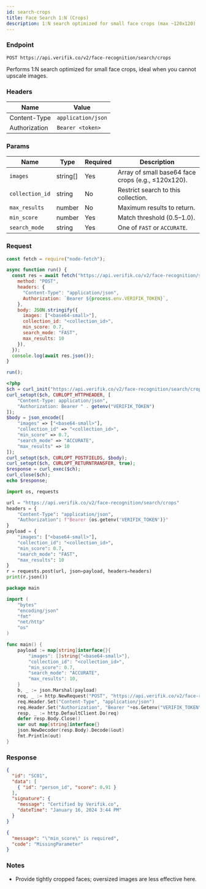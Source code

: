 ```yaml
---
id: search-crops
title: Face Search 1:N (Crops)
description: 1:N search optimized for small face crops (max ~120x120)
---
```



### Endpoint

```
POST https://api.verifik.co/v2/face-recognition/search/crops
```

Performs 1:N search optimized for small face crops, ideal when you cannot upscale images.

### Headers

| Name | Value |
| --- | --- |
| Content-Type | `application/json` |
| Authorization | `Bearer <token>` |

### Params

| Name | Type | Required | Description |
| --- | --- | --- | --- |
| `images` | string[] | Yes | Array of small base64 face crops (e.g., ≤120x120). |
| `collection_id` | string | No | Restrict search to this collection. |
| `max_results` | number | No | Maximum results to return. |
| `min_score` | number | Yes | Match threshold (0.5–1.0). |
| `search_mode` | string | Yes | One of `FAST` or `ACCURATE`. |

### Request

<Tabs>
  <TabItem value="node" label="Node.js">

```javascript
const fetch = require("node-fetch");

async function run() {
  const res = await fetch("https://api.verifik.co/v2/face-recognition/search/crops", {
    method: "POST",
    headers: {
      "Content-Type": "application/json",
      Authorization: `Bearer ${process.env.VERIFIK_TOKEN}`,
    },
    body: JSON.stringify({
      images: ["<base64-small>"],
      collection_id: "<collection_id>",
      min_score: 0.7,
      search_mode: "FAST",
      max_results: 10
    }),
  });
  console.log(await res.json());
}

run();
```

  </TabItem>
  <TabItem value="php" label="PHP">

```php
<?php
$ch = curl_init("https://api.verifik.co/v2/face-recognition/search/crops");
curl_setopt($ch, CURLOPT_HTTPHEADER, [
    "Content-Type: application/json",
    "Authorization: Bearer " . getenv("VERIFIK_TOKEN")
]);
$body = json_encode([
    "images" => ["<base64-small>"],
    "collection_id" => "<collection_id>",
    "min_score" => 0.7,
    "search_mode" => "ACCURATE",
    "max_results" => 10
]);
curl_setopt($ch, CURLOPT_POSTFIELDS, $body);
curl_setopt($ch, CURLOPT_RETURNTRANSFER, true);
$response = curl_exec($ch);
curl_close($ch);
echo $response;
```

  </TabItem>
  <TabItem value="python" label="Python">

```python
import os, requests

url = "https://api.verifik.co/v2/face-recognition/search/crops"
headers = {
    "Content-Type": "application/json",
    "Authorization": f"Bearer {os.getenv('VERIFIK_TOKEN')}"
}
payload = {
    "images": ["<base64-small>"],
    "collection_id": "<collection_id>",
    "min_score": 0.7,
    "search_mode": "FAST",
    "max_results": 10
}
r = requests.post(url, json=payload, headers=headers)
print(r.json())
```

  </TabItem>
  <TabItem value="go" label="Go">

```go
package main

import (
    "bytes"
    "encoding/json"
    "fmt"
    "net/http"
    "os"
)

func main() {
    payload := map[string]interface{}{
        "images": []string{"<base64-small>"},
        "collection_id": "<collection_id>",
        "min_score": 0.7,
        "search_mode": "ACCURATE",
        "max_results": 10,
    }
    b, _ := json.Marshal(payload)
    req, _ := http.NewRequest("POST", "https://api.verifik.co/v2/face-recognition/search/crops", bytes.NewBuffer(b))
    req.Header.Set("Content-Type", "application/json")
    req.Header.Set("Authorization", "Bearer "+os.Getenv("VERIFIK_TOKEN"))
    resp, _ := http.DefaultClient.Do(req)
    defer resp.Body.Close()
    var out map[string]interface{}
    json.NewDecoder(resp.Body).Decode(&out)
    fmt.Println(out)
}
```

  </TabItem>
</Tabs>

### Response

<Tabs>
  <TabItem value="200" label="200">

```json
{
  "id": "SC01",
  "data": [
    { "id": "person_id", "score": 0.91 }
  ],
  "signature": {
    "message": "Certified by Verifik.co",
    "dateTime": "January 16, 2024 3:44 PM"
  }
}
```

  </TabItem>
  <TabItem value="409" label="409">

```json
{
  "message": "\"min_score\" is required",
  "code": "MissingParameter"
}
```

  </TabItem>
</Tabs>

### Notes

- Provide tightly cropped faces; oversized images are less effective here.

